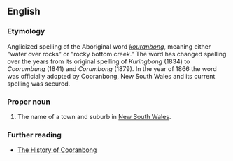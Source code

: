 ==English==

===Etymology===
Anglicized spelling of the Aboriginal word ''[[kouranbong]]'', meaning either "water over rocks" or "rocky bottom creek." The word has changed spelling over the years from its original spelling of ''Kuringbong'' (1834) to ''Coorumbung'' (1841) and ''Corumbong'' (1879). In the year of 1866 the word was officially adopted by Cooranbong, New South Wales and its current spelling was secured.

===Proper noun===
{{en-proper noun}}

# The name of a town and suburb in [[New South Wales]].

===Further reading===
* [https://web.archive.org/web/20120426060219/http://www.lakemac.infohunt.nsw.gov.au/library/lhist/suburb/lmp%26p/cooranbong.htm The History of Cooranbong]